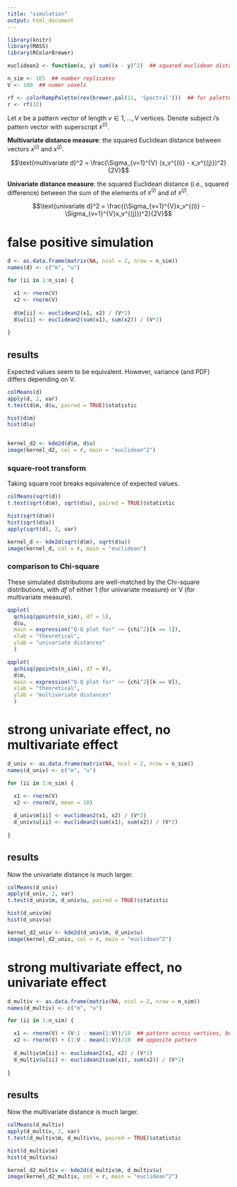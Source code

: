 ```yaml
---
title: "simulation"
output: html_document
---
```


```r

library(knitr)
library(MASS)
library(RColorBrewer)

euclidean2 <- function(x, y) sum((x - y)^2)  ## squared euclidean distance

n_sim <- 1E5  ## number replicates
V <- 100  ## numer voxels

rf <- colorRampPalette(rev(brewer.pal(11, 'Spectral')))  ## for palette
r <- rf(32)

```


Let $x$ be a pattern vector of length $v \in 1, \ldots, V$ vertices. 
Denote subject $i$'s pattern vector with superscript $x^{(i)}$.

**Multivariate distance measure**: the squared Euclidean distance between vectors $x^{(i)}$ and $x^{(j)}$.

$$\text{multivariate d}^2 = \frac{\Sigma_{v=1}^{V} (x_v^{(i)} - x_v^{(j)})^2}{2V}$$


**Univariate distance measure**: the squared Euclidean distance (i.e., squared difference) between the sum of the elements of  $x^{(i)}$ and of $x^{(j)}$.

$$\text{univariate d}^2 = \frac{(\Sigma_{v=1}^{V}x_v^{(i)} - \Sigma_{v=1}^{V}x_v^{(j)})^2}{2V}$$


# false positive simulation

```r

d <- as.data.frame(matrix(NA, ncol = 2, nrow = n_sim))
names(d) <- c("m", "u")

for (ii in 1:n_sim) {

  x1 <- rnorm(V)
  x2 <- rnorm(V)
  
  d$m[ii] <- euclidean2(x1, x2) / (V*2)
  d$u[ii] <- euclidean2(sum(x1), sum(x2)) / (V*2)
  
}

```


## results

Expected values seem to be equivalent.
However, variance (and PDF) differs depending on V.

```r

colMeans(d)
apply(d, 2, var)
t.test(d$m, d$u, paired = TRUE)$statistic

hist(d$m)
hist(d$u)


kernel_d2 <- kde2d(d$m, d$u)
image(kernel_d2, col = r, main = "euclidean^2")

```

### square-root transform

Taking square root breaks equivalence of expected values.

```r

colMeans(sqrt(d))
t.test(sqrt(d$m), sqrt(d$u), paired = TRUE)$statistic

hist(sqrt(d$m))
hist(sqrt(d$u))
apply(sqrt(d), 2, var)

kernel_d <- kde2d(sqrt(d$m), sqrt(d$u))
image(kernel_d, col = r, main = "euclidean")

```

### comparison to Chi-square

These simulated distributions are well-matched by the Chi-square distributions, with *df* of either 1 (for univariate measure) or V (for multivariate measure).

```r

qqplot(
  qchisq(ppoints(n_sim), df = 1), 
  d$u, 
  main = expression("Q-Q plot for" ~~ {chi^2}[k == 1]),
  xlab = "theoretical",
  ylab = "univariate distances"
  )

qqplot(
  qchisq(ppoints(n_sim), df = V), 
  d$m, 
  main = expression("Q-Q plot for" ~~ {chi^2}[k == V]),
  xlab = "theoretical",
  ylab = "multivariate distances"
  )


```


# strong univariate effect, no multivariate effect

```r

d_univ <- as.data.frame(matrix(NA, ncol = 2, nrow = n_sim))
names(d_univ) <- c("m", "u")

for (ii in 1:n_sim) {

  x1 <- rnorm(V)
  x2 <- rnorm(V, mean = 10)
  
  d_univ$m[ii] <- euclidean2(x1, x2) / (V*2)
  d_univ$u[ii] <- euclidean2(sum(x1), sum(x2)) / (V*2)
  
}

```

## results


Now the univariate distance is much larger.

```r

colMeans(d_univ)
apply(d_univ, 2, var)
t.test(d_univ$m, d_univ$u, paired = TRUE)$statistic

hist(d_univ$m)
hist(d_univ$u)

kernel_d2_univ <- kde2d(d_univ$m, d_univ$u)
image(kernel_d2_univ, col = r, main = "euclidean^2")

```



# strong multivariate effect, no univariate effect

```r

d_multiv <- as.data.frame(matrix(NA, ncol = 2, nrow = n_sim))
names(d_multiv) <- c("m", "u")

for (ii in 1:n_sim) {

  x1 <- rnorm(V) + (V:1 - mean(1:V))/10  ## pattern across vertices, but across-voxel mean of 0
  x2 <- rnorm(V) + (1:V - mean(1:V))/10  ## opposite pattern
  
  d_multiv$m[ii] <- euclidean2(x1, x2) / (V*2)
  d_multiv$u[ii] <- euclidean2(sum(x1), sum(x2)) / (V*2)
  
}

```

## results


Now the multivariate distance is much larger.

```r

colMeans(d_multiv)
apply(d_multiv, 2, var)
t.test(d_multiv$m, d_multiv$u, paired = TRUE)$statistic

hist(d_multiv$m)
hist(d_multiv$u)

kernel_d2_multiv <- kde2d(d_multiv$m, d_multiv$u)
image(kernel_d2_multiv, col = r, main = "euclidean^2")

```


